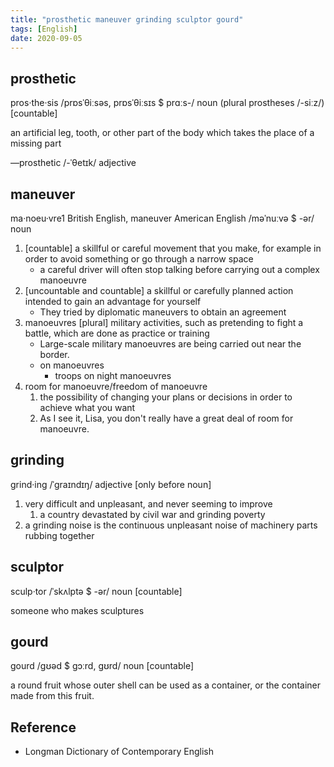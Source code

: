 ```yaml
---
title: "prosthetic maneuver grinding sculptor gourd"
tags: [English]
date: 2020-09-05
---
```


## prosthetic

pros·the·sis /prɒsˈθiːsəs, prɒsˈθiːsɪs $ prɑːs-/ noun (plural prostheses /-siːz/)
[countable]

an artificial leg, tooth, or other part of the body which takes the place of a missing
part

—prosthetic /-ˈθetɪk/ adjective

## maneuver

ma·noeu·vre1 British English, maneuver American English /məˈnuːvə $ -ər/ noun

1. [countable] a skillful or careful movement that you make, for example in order to avoid
   something or go through a narrow space
   - a careful driver will often stop talking before carrying out a complex manoeuvre
2. [uncountable and countable] a skillful or carefully planned action intended to gain an
   advantage for yourself
   - They tried by diplomatic maneuvers to obtain an agreement
3. manoeuvres [plural] military activities, such as pretending to fight a battle, which
   are done as practice or training
   - Large-scale military manoeuvres are being carried out near the border.
   - on manoeuvres
     - troops on night manoeuvres
4. room for manoeuvre/freedom of manoeuvre
   1. the possibility of changing your plans or decisions in order to achieve what you want
   2. As I see it, Lisa, you don't really have a great deal of room for manoeuvre.

## grinding

grind·ing /ˈɡraɪndɪŋ/ adjective [only before noun]

1. very difficult and unpleasant, and never seeming to improve
   1. a country devastated by civil war and grinding poverty
2. a grinding noise is the continuous unpleasant noise of machinery parts rubbing together

## sculptor

sculp·tor /ˈskʌlptə $ -ər/ noun [countable]

someone who makes sculptures

## gourd

gourd /ɡʊəd $ ɡɔːrd, ɡʊrd/ noun [countable]

a round fruit whose outer shell can be used as a container, or the container made from
this fruit.

## Reference

- Longman Dictionary of Contemporary English